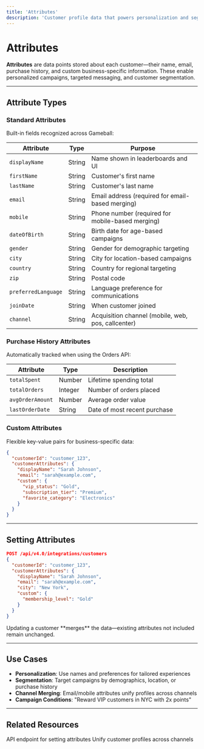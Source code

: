 ```yaml
---
title: 'Attributes'
description: 'Customer profile data that powers personalization and segmentation'
---
```


# Attributes

**Attributes** are data points stored about each customer—their name, email, purchase history, and custom business-specific information. These enable personalized campaigns, targeted messaging, and customer segmentation.

---

## Attribute Types

### Standard Attributes
Built-in fields recognized across Gameball:

| Attribute | Type | Purpose |
|-----------|------|---------|
| `displayName` | String | Name shown in leaderboards and UI |
| `firstName` | String | Customer's first name |
| `lastName` | String | Customer's last name |
| `email` | String | Email address (required for email-based merging) |
| `mobile` | String | Phone number (required for mobile-based merging) |
| `dateOfBirth` | String | Birth date for age-based campaigns |
| `gender` | String | Gender for demographic targeting |
| `city` | String | City for location-based campaigns |
| `country` | String | Country for regional targeting |
| `zip` | String | Postal code |
| `preferredLanguage` | String | Language preference for communications |
| `joinDate` | String | When customer joined |
| `channel` | String | Acquisition channel (mobile, web, pos, callcenter) |

### Purchase History Attributes
Automatically tracked when using the Orders API:

| Attribute | Type | Description |
|-----------|------|-------------|
| `totalSpent` | Number | Lifetime spending total |
| `totalOrders` | Integer | Number of orders placed |
| `avgOrderAmount` | Number | Average order value |
| `lastOrderDate` | String | Date of most recent purchase |

### Custom Attributes
Flexible key-value pairs for business-specific data:

```json
{
  "customerId": "customer_123",
  "customerAttributes": {
    "displayName": "Sarah Johnson",
    "email": "sarah@example.com",
    "custom": {
      "vip_status": "Gold",
      "subscription_tier": "Premium",
      "favorite_category": "Electronics"
    }
  }
}
```

---

## Setting Attributes

```json
POST /api/v4.0/integrations/customers
{
  "customerId": "customer_123",
  "customerAttributes": {
    "displayName": "Sarah Johnson",
    "email": "sarah@example.com",
    "city": "New York",
    "custom": {
      "membership_level": "Gold"
    }
  }
}
```

<Tip>
Updating a customer **merges** the data—existing attributes not included remain unchanged.
</Tip>

---

## Use Cases

- **Personalization**: Use names and preferences for tailored experiences
- **Segmentation**: Target campaigns by demographics, location, or purchase history
- **Channel Merging**: Email/mobile attributes unify profiles across channels
- **Campaign Conditions**: "Reward VIP customers in NYC with 2x points"

---

## Related Resources

<CardGroup cols={2}>
  <Card title="Create/Update Customer" icon="code" href="/api-reference/customers/management/create-customer">
    API endpoint for setting attributes
  </Card>
  <Card title="Channel Merging Guide" icon="code-merge" href="/tutorials/channel-merging-guide">
    Unify customer profiles across channels
  </Card>
</CardGroup>
